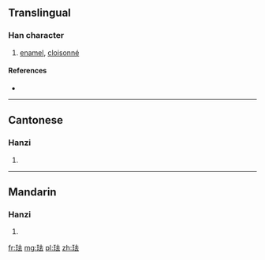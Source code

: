 {{also|琺}}
==Translingual==

===Han character===
{{Han char|rn=96|rad=玉|as=05|sn=9|four=|canj=MGGI}}

# [[enamel]], [[cloisonné]]

====References====
* {{Han ref|kx=0730.081|dkj=20934|dj=1141.200|hdz=80018.170|uh=73D0|ud=29648}}

----

==Cantonese==

===Hanzi===
{{yue-hanzi|jyut=|y=faat3|tra=琺}}

# {{defn|lang=yue|sort=玉05}}

----

==Mandarin==

===Hanzi===
{{cmn-hanzi|tra=琺|pin=[[fà]] ([[fa4]])|wg=fa<sup>4</sup>}}

# {{defn|lang=cmn|sort=玉05}}

[[fr:珐]]
[[mg:珐]]
[[pl:珐]]
[[zh:珐]]